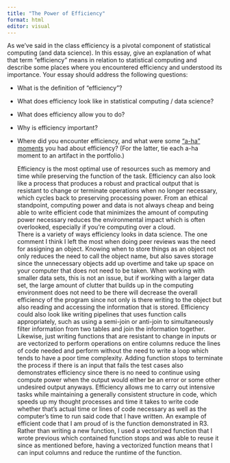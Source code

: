```yaml
---
title: "The Power of Efficiency"
format: html
editor: visual
---
```


As we’ve said in the class efficiency is a pivotal component of statistical computing (and data science). In this essay, give an explanation of what that term “efficiency” means in relation to statistical computing and describe some places where you encountered efficiency and understood its importance. Your essay should address the following questions:

-   What is the definition of “efficiency”?

-   What does efficiency look like in statistical computing / data science?

-   What does efficiency allow you to do?

-   Why is efficiency important?

-   Where did you encounter efficiency, and what were some [“a-ha” moments](https://www.merriam-webster.com/dictionary/aha%20moment) you had about efficiency? (For the latter, tie each a-ha moment to an artifact in the portfolio.)

    Efficiency is the most optimal use of resources such as memory and time while preserving the function of the task. Efficiency can also look like a process that produces a robust and practical output that is resistant to change or terminate operations when no longer necessary, which cycles back to preserving processing power. From an ethical standpoint, computing power and data is not always cheap and being able to write efficient code that minimizes the amount of computing power necessary reduces the environmental impact which is often overlooked, especially if you're computing over a cloud.\
    There is a variety of ways efficiency looks in data science. The one comment I think I left the most when doing peer reviews was the need for assigning an object. Knowing when to store things as an object not only reduces the need to call the object name, but also saves storage since the unnecessary objects add up overtime and take up space on your computer that does not need to be taken. When working with smaller data sets, this is not an issue, but if working with a larger data set, the large amount of clutter that builds up in the computing environment does not need to be there will decrease the overall efficiency of the program since not only is there writing to the object but also reading and accessing the information that is stored. Efficiency could also look like writing pipelines that uses function calls appropriately, such as using a semi-join or anti-join to simultaneously filter information from two tables and join the information together. Likewise, just writing functions that are resistant to change in inputs or are vectorized to perform operations on entire columns reduce the lines of code needed and perform without the need to write a loop which tends to have a poor time complexity. Adding function stops to terminate the process if there is an input that fails the test cases also demonstrates efficiency since there is no need to continue using compute power when the output would either be an error or some other undesired output anyways. Efficiency allows me to carry out intensive tasks while maintaining a generally consistent structure in code, which speeds up my thought processes and time it takes to write code whether that's actual time or lines of code necessary as well as the computer's time to run said code that I have written. An example of efficient code that I am proud of is the function demonstrated in R3. Rather than writing a new function, I used a vectorized function that I wrote previous which contained function stops and was able to reuse it since as mentioned before, having a vectorized function means that I can input columns and reduce the runtime of the function. \
